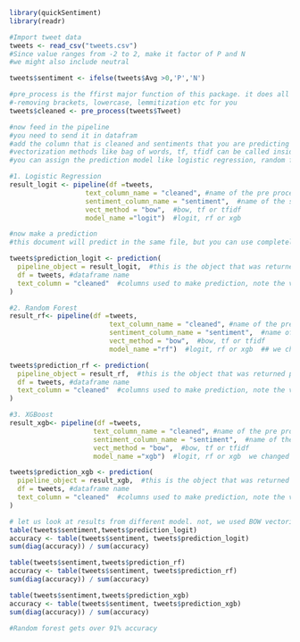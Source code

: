 ```r
library(quickSentiment)
library(readr)
```

```r
#Import tweet data
tweets <- read_csv("tweets.csv")
#Since value ranges from -2 to 2, make it factor of P and N
#we might also include neutral

tweets$sentiment <- ifelse(tweets$Avg >0,'P','N')
```

```r
#pre_process is the ffirst major function of this package. it does all the cleaning works like
#-removing brackets, lowercase, lemmitization etc for you
tweets$cleaned <- pre_process(tweets$Tweet)
```

```r
#now feed in the pipeline
#you need to send it in datafram
#add the column that is cleaned and sentiments that you are predicting
#vectorization methods like bag of words, tf, tfidf can be called inside the function
#you can assign the prediction model like logistic regression, random forest and xgboost

#1. Logistic Regression
result_logit <- pipeline(df =tweets,
                   text_column_name = "cleaned", #name of the pre processed column
                   sentiment_column_name = "sentiment",  #name of the sentiment column
                   vect_method = "bow",  #bow, tf or tfidf
                   model_name ="logit")  #logit, rf or xgb

```

```r
#now make a prediction
#this document will predict in the same file, but you can use completely new file

tweets$prediction_logit <- prediction(
  pipeline_object = result_logit,  #this is the object that was returned previously,
  df = tweets, #dataframe name
  text_column = "cleaned"  #columns used to make prediction, note the vectorization and ml methods are borrowed from above
)
```

```r
#2. Random Forest
result_rf<- pipeline(df =tweets,
                         text_column_name = "cleaned", #name of the pre processed column
                         sentiment_column_name = "sentiment",  #name of the sentiment column
                         vect_method = "bow",  #bow, tf or tfidf
                         model_name ="rf")  #logit, rf or xgb  ## we changed the model here

tweets$prediction_rf <- prediction(
  pipeline_object = result_rf,  #this is the object that was returned previously, #we change the object here for new model
  df = tweets, #dataframe name
  text_column = "cleaned"  #columns used to make prediction, note the vectorization and ml methods are borrowed from above
)
```

```r
#3. XGBoost
result_xgb<- pipeline(df =tweets,
                     text_column_name = "cleaned", #name of the pre processed column
                     sentiment_column_name = "sentiment",  #name of the sentiment column
                     vect_method = "bow",  #bow, tf or tfidf
                     model_name ="xgb")  #logit, rf or xgb  we changed the model here

tweets$prediction_xgb <- prediction(
  pipeline_object = result_xgb,  #this is the object that was returned previously,#we change the object here for new model
  df = tweets, #dataframe name
  text_column = "cleaned"  #columns used to make prediction, note the vectorization and ml methods are borrowed from above
)

```

```r
# let us look at results from different model. not, we used BOW vectorization for all the model
table(tweets$sentiment,tweets$prediction_logit)
accuracy <- table(tweets$sentiment, tweets$prediction_logit)
sum(diag(accuracy)) / sum(accuracy)
```

```r
table(tweets$sentiment,tweets$prediction_rf)
accuracy <- table(tweets$sentiment, tweets$prediction_rf)
sum(diag(accuracy)) / sum(accuracy)
```

```r
table(tweets$sentiment,tweets$prediction_xgb)
accuracy <- table(tweets$sentiment, tweets$prediction_xgb)
sum(diag(accuracy)) / sum(accuracy)

#Random forest gets over 91% accuracy
```
